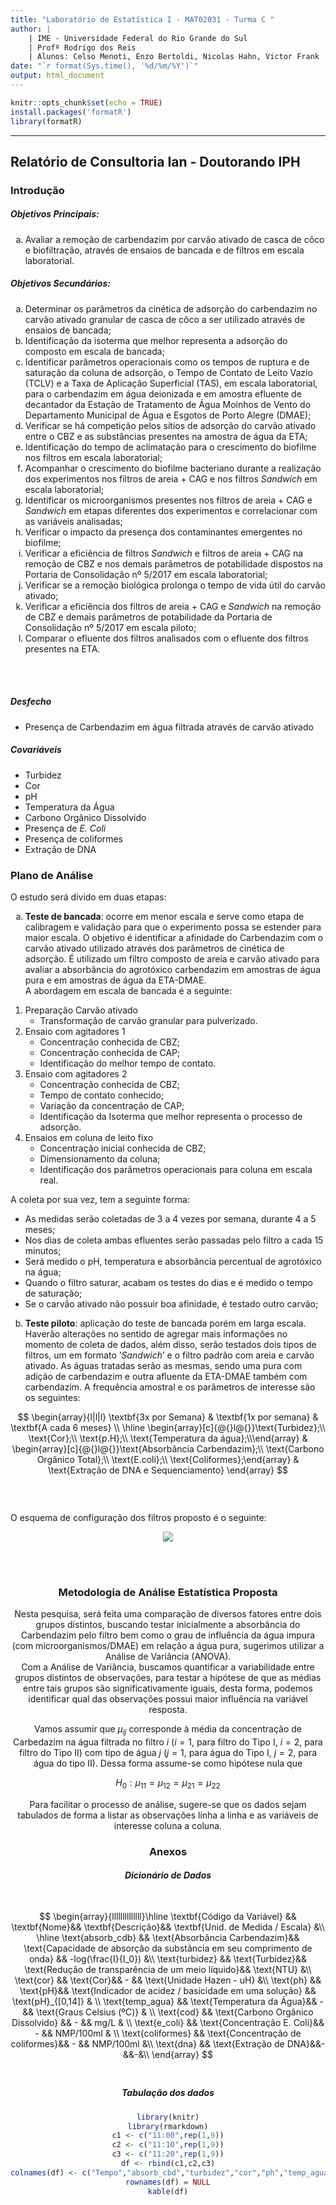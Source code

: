 ```yaml
---
title: "Laboratório de Estatística I - MAT02031 - Turma C "
author: | 
    | IME - Universidade Federal do Rio Grande do Sul
    | Profº Rodrigo dos Reis
    | Alunos: Celso Menoti, Enzo Bertoldi, Nicolas Hahn, Victor Frank
date: "`r format(Sys.time(), '%d/%m/%Y')`"
output: html_document
---
```


```r
knitr::opts_chunk$set(echo = TRUE)
install.packages('formatR')
library(formatR)
```

***
## Relatório de Consultoria Ian - Doutorando IPH
### Introdução
##### Objetivos Principais:

a) Avaliar a remoção de carbendazim por carvão ativado de casca de côco e biofiltração, através de ensaios de bancada e de filtros em escala laboratorial.

##### Objetivos Secundários:

a)	Determinar os parâmetros da cinética de adsorção do carbendazim no carvão ativado granular de casca de côco a ser utilizado através de ensaios de bancada;
b)	Identificação da isoterma que melhor representa a adsorção do composto em escala de bancada;
c)	Identificar parâmetros operacionais como os tempos de ruptura e de saturação da coluna de adsorção, o Tempo de Contato de Leito Vazio (TCLV) e a Taxa de Aplicação Superficial (TAS), em escala laboratorial, para o carbendazim em água deionizada e em amostra efluente de decantador da Estação de Tratamento de Água Moinhos de Vento do Departamento Municipal de Água e Esgotos de Porto Alegre (DMAE);
d)	Verificar se há competição pelos sítios de adsorção do carvão ativado entre o CBZ e as substâncias presentes na amostra de água da ETA;
e)	Identificação do tempo de aclimatação para o crescimento do biofilme nos filtros em escala laboratorial;
f)	Acompanhar o crescimento do biofilme bacteriano durante a realização dos experimentos nos filtros de areia + CAG e nos filtros *Sandwich* em escala laboratorial;
g)	Identificar os microorganismos presentes nos filtros de areia + CAG e *Sandwich* em etapas diferentes dos experimentos e correlacionar com as variáveis analisadas;
h)	Verificar o impacto da presença dos contaminantes emergentes no biofilme;
i)	Verificar a eficiência de filtros *Sandwich* e filtros de areia + CAG na remoção de CBZ e nos demais parâmetros de potabilidade dispostos na Portaria de Consolidação nº 5/2017 em escala laboratorial;
j)	Verificar se a remoção biológica prolonga o tempo de vida útil do carvão ativado;
k)	Verificar a eficiência dos filtros de areia + CAG e *Sandwich* na remoção de CBZ e demais parâmetros de potabilidade da Portaria de Consolidação nº 5/2017 em escala piloto;
l)	Comparar o efluente dos filtros analisados com o efluente dos filtros presentes na ETA.

\
\

##### Desfecho
- Presença de Carbendazim em água filtrada através de carvão ativado

#####  Covariáveis
- Turbidez
- Cor
- pH
- Temperatura da Água
- Carbono Orgânico Dissolvido
- Presença de *E. Coli*
- Presença de coliformes
- Extração de DNA

### Plano de Análise
O estudo será divido em duas etapas:

a) **Teste de bancada**: ocorre em menor escala e serve como etapa de calibragem e validação para que o experimento possa se estender para maior escala. O objetivo é identificar a afinidade do Carbendazim com o carvão ativado utilizado através dos parâmetros de cinética de adsorção. É utilizado um filtro composto de areia e carvão ativado para avaliar a absorbância do agrotóxico carbendazim em amostras de água pura e em amostras de água da ETA-DMAE.\
A abordagem em escala de bancada é a seguinte:
1. Preparação Carvão ativado 
    + Transformação de carvão granular para pulverizado.
2. Ensaio com agitadores 1
    + Concentração conhecida de CBZ;
    + Concentração conhecida de CAP;
    + Identificação do melhor tempo de contato.
3. Ensaio com agitadores 2
    + Concentração conhecida de CBZ;
    + Tempo de contato conhecido;
    + Variação da concentração de CAP;
    + Identificação da Isoterma que melhor representa o processo de adsorção.
4. Ensaios em coluna de leito fixo
    + Concentração inicial conhecida de CBZ;
    + Dimensionamento da coluna;
    + Identificação dos parâmetros operacionais para coluna em escala real.


A coleta por sua vez, tem a seguinte forma:

* As medidas serão coletadas de 3 a 4 vezes por semana, durante 4 a 5 meses;
* Nos dias de coleta ambas efluentes serão passadas pelo filtro a cada 15 minutos;
* Será medido o pH, temperatura e absorbância percentual de agrotóxico na água;
* Quando o filtro saturar, acabam os testes do dias e é medido o tempo de saturação;
* Se o carvão ativado não possuir boa afinidade, é testado outro carvão;


b) **Teste piloto**: aplicação do teste de bancada porém em larga escala. Haverão alterações no sentido de agregar mais informações no momento de coleta de dados, além disso, serão testados dois tipos de filtros, um em formato '*Sandwich*' e o filtro padrão com areia e carvão ativado. As águas tratadas serão as mesmas, sendo uma pura com adição de carbendazim e outra afluente da ETA-DMAE também com carbendazim. A frequência amostral e os parâmetros de interesse são os seguintes:

$$
\begin{array}{l|l|l}
\textbf{3x por Semana}  & \textbf{1x por semana} & \textbf{A cada 6 meses}   \\ \hline
\begin{array}[c]{@{}l@{}}\text{Turbidez};\\ \text{Cor};\\ \text{p.H};\\ \text{Temperatura da água};\\\end{array} & \begin{array}[c]{@{}l@{}}\text{Absorbância Carbendazim};\\ \text{Carbono Orgânico Total};\\ \text{E.coli};\\ \text{Coliformes};\end{array} & \text{Extração de DNA e Sequenciamento}
\end{array}
$$
\
\
\
O esquema de configuração dos filtros proposto é o seguinte:
<center>![](../Assessoria - Ian/esquema_filtro.png)

\
\



### Metodologia de Análise Estatística Proposta
Nesta pesquisa, será feita uma comparação de diversos fatores entre dois grupos distintos, buscando testar inicialmente a absorbância do Carbendazim pelo filtro bem como o grau de influência da água impura (com microorganismos/DMAE) em relação a água pura, sugerimos utilizar a Análise de Variância (ANOVA).\
Com a Análise de Variância, buscamos quantificar a variabilidade entre grupos distintos de observações, para testar a hipótese de que as médias entre tais grupos são significativamente iguais, desta forma, podemos identificar qual das observações possui maior influência na variável resposta.\


Vamos assumir que $\mu_{ij}$ corresponde à média da concentração de Carbedazim na água filtrada no filtro $i$ ($i=1$, para filtro do Tipo I, $i=2$, para filtro do Tipo II) com tipo de água $j$ ($j=1$, para água do Tipo I, $j=2$, para água do tipo II). Dessa forma assume-se como hipótese nula que

$$
H_{0}: \mu_{11} = \mu_{12} = \mu_{21} = \mu_{22}
$$

Para facilitar o processo de análise, sugere-se que os dados sejam tabulados de forma a listar as observações linha a linha e as variáveis de interesse coluna a coluna.



### Anexos
##### Dicionário de Dados
\
$$
\begin{array}{llllllllllllll}\hline
\textbf{Código da Variável} && \textbf{Nome}&& \textbf{Descrição}&& \textbf{Unid. de Medida / Escala} &\\ \hline
\text{absorb_cdb} && \text{Absorbância Carbendazim}&& \text{Capacidade de absorção da substância em seu comprimento de onda} && -log(\frac{I}{I_0}) &\\
\text{turbidez} && \text{Turbidez}&& \text{Redução de transparência de um meio líquido}&& \text{NTU} &\\
\text{cor} && \text{Cor}&& -  && \text{Unidade Hazen - uH}   &\\
\text{ph} && \text{pH}&& \text{Indicador de acidez / basicidade em uma solução} && \text{pH}_{[0,14]} &   \\
\text{temp_agua} && \text{Temperatura da Água}&& - && \text{Graus Celsius  (ºC)}  &    \\
\text{cod} && \text{Carbono Orgânico Dissolvido} && - && mg/L   &    \\
\text{e_coli} && \text{Concentração E. Coli}&& - && NMP/100ml      &    \\
\text{coliformes} && \text{Concentração de coliformes}&& - && NMP/100ml          &\\
\text{dna} && \text{Extração de DNA}&&-&&-&\\
\end{array}
$$ 
\

##### Tabulação dos dados

```r
library(knitr)
library(rmarkdown)
c1 <- c("11:00",rep(1,9))
c2 <- c("11:10",rep(1,9))
c3 <- c("11:20",rep(1,9))
df <- rbind(c1,c2,c3)
colnames(df) <- c("Tempo","absorb_cbd","turbidez","cor","ph","temp_agua","cod","e_coli","coliformes","dna")
rownames(df) = NULL
kable(df)

```


